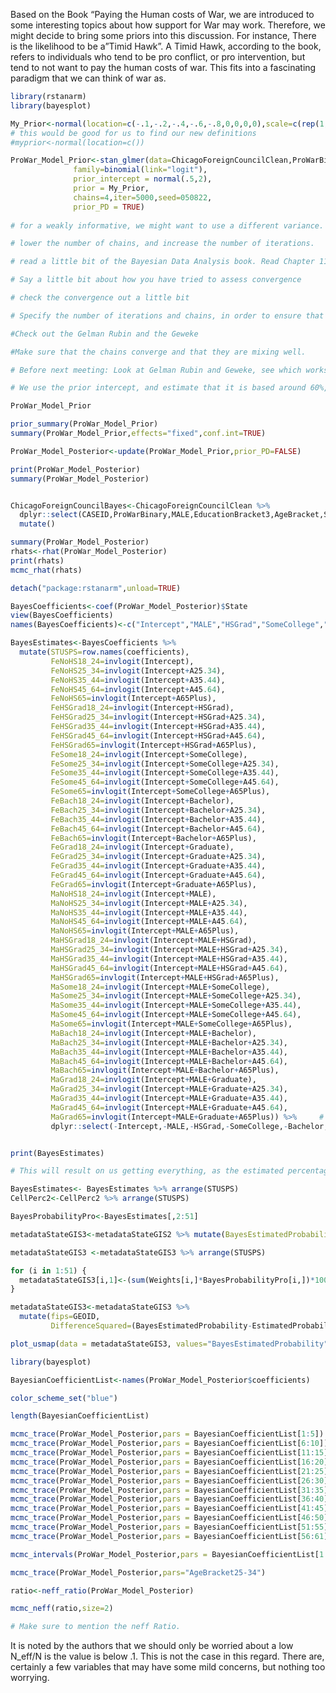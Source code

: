 Based on the Book "Paying the Human costs of War, we are introduced to some interesting topics about how support for War may work. Therefore, we might decide to bring some priors into this discussion. For instance, There is the likelihood to be a "Timid Hawk". A Timid Hawk, according to the book, refers to individuals who tend to be pro conflict, or pro intervention, but tend to not want to pay the human costs of war. This fits into a fascinating paradigm that we can think of war as. 

```r
library(rstanarm)
library(bayesplot)
```

```r

My_Prior<-normal(location=c(-.1,-.2,-.4,-.6,-.8,0,0,0,0),scale=c(rep(1,9)),autoscale=FALSE)
# this would be good for us to find our new definitions
#myprior<-normal(location=c())

ProWar_Model_Prior<-stan_glmer(data=ChicagoForeignCouncilClean,ProWarBinary~MALE+EducationBracket3+AgeBracket+(1|State),
              family=binomial(link="logit"),
              prior_intercept = normal(.5,2),
              prior = My_Prior,
              chains=4,iter=5000,seed=050822,
              prior_PD = TRUE)
              
# for a weakly informative, we might want to use a different variance. Use a larger variance for a weakly informative model. 

# lower the number of chains, and increase the number of iterations. 

# read a little bit of the Bayesian Data Analysis book. Read Chapter 11, section 11.4

# Say a little bit about how you have tried to assess convergence

# check the convergence out a little bit

# Specify the number of iterations and chains, in order to ensure that it is working properly. 

#Check out the Gelman Rubin and the Geweke

#Make sure that the chains converge and that they are mixing well. 

# Before next meeting: Look at Gelman Rubin and Geweke, see which works better on the Analysis we are doing. , Continue to work on Priors, I should wind up with a series of different trace plots. 

# We use the prior intercept, and estimate that it is based around 60%, based on prior research on pro vs. anti war sentiment. This would match with, approximately, a .6 
```
```r
ProWar_Model_Prior
```


```r
prior_summary(ProWar_Model_Prior)
summary(ProWar_Model_Prior,effects="fixed",conf.int=TRUE)
```

```r
ProWar_Model_Posterior<-update(ProWar_Model_Prior,prior_PD=FALSE)
```


```r
print(ProWar_Model_Posterior)
summary(ProWar_Model_Posterior)



```
```r
ChicagoForeignCouncilBayes<-ChicagoForeignCouncilClean %>%
  dplyr::select(CASEID,ProWarBinary,MALE,EducationBracket3,AgeBracket,State) %>%
  mutate()
```



```r
summary(ProWar_Model_Posterior)
rhats<-rhat(ProWar_Model_Posterior)
print(rhats)
mcmc_rhat(rhats)
```


```r
detach("package:rstanarm",unload=TRUE)
```

```r
BayesCoefficients<-coef(ProWar_Model_Posterior)$State
view(BayesCoefficients)
names(BayesCoefficients)<-c("Intercept","MALE","HSGrad","SomeCollege","Bachelor","Graduate","A25.34","A35.44","A45.64","A65Plus")

BayesEstimates<-BayesCoefficients %>%
  mutate(STUSPS=row.names(coefficients),
         FeNoHS18_24=invlogit(Intercept),
         FeNoHS25_34=invlogit(Intercept+A25.34),
         FeNoHS35_44=invlogit(Intercept+A35.44),
         FeNoHS45_64=invlogit(Intercept+A45.64),
         FeNoHS65=invlogit(Intercept+A65Plus),
         FeHSGrad18_24=invlogit(Intercept+HSGrad),
         FeHSGrad25_34=invlogit(Intercept+HSGrad+A25.34),
         FeHSGrad35_44=invlogit(Intercept+HSGrad+A35.44),
         FeHSGrad45_64=invlogit(Intercept+HSGrad+A45.64),
         FeHSGrad65=invlogit(Intercept+HSGrad+A65Plus),
         FeSome18_24=invlogit(Intercept+SomeCollege),
         FeSome25_34=invlogit(Intercept+SomeCollege+A25.34),
         FeSome35_44=invlogit(Intercept+SomeCollege+A35.44),
         FeSome45_64=invlogit(Intercept+SomeCollege+A45.64),
         FeSome65=invlogit(Intercept+SomeCollege+A65Plus),
         FeBach18_24=invlogit(Intercept+Bachelor),
         FeBach25_34=invlogit(Intercept+Bachelor+A25.34),
         FeBach35_44=invlogit(Intercept+Bachelor+A35.44),
         FeBach45_64=invlogit(Intercept+Bachelor+A45.64),
         FeBach65=invlogit(Intercept+Bachelor+A65Plus),
         FeGrad18_24=invlogit(Intercept+Graduate),
         FeGrad25_34=invlogit(Intercept+Graduate+A25.34),
         FeGrad35_44=invlogit(Intercept+Graduate+A35.44),
         FeGrad45_64=invlogit(Intercept+Graduate+A45.64),
         FeGrad65=invlogit(Intercept+Graduate+A65Plus),
         MaNoHS18_24=invlogit(Intercept+MALE),
         MaNoHS25_34=invlogit(Intercept+MALE+A25.34),
         MaNoHS35_44=invlogit(Intercept+MALE+A35.44),
         MaNoHS45_64=invlogit(Intercept+MALE+A45.64),
         MaNoHS65=invlogit(Intercept+MALE+A65Plus),
         MaHSGrad18_24=invlogit(Intercept+MALE+HSGrad),
         MaHSGrad25_34=invlogit(Intercept+MALE+HSGrad+A25.34),
         MaHSGrad35_44=invlogit(Intercept+MALE+HSGrad+A35.44),
         MaHSGrad45_64=invlogit(Intercept+MALE+HSGrad+A45.64),
         MaHSGrad65=invlogit(Intercept+MALE+HSGrad+A65Plus),
         MaSome18_24=invlogit(Intercept+MALE+SomeCollege),
         MaSome25_34=invlogit(Intercept+MALE+SomeCollege+A25.34),
         MaSome35_44=invlogit(Intercept+MALE+SomeCollege+A35.44),
         MaSome45_64=invlogit(Intercept+MALE+SomeCollege+A45.64),
         MaSome65=invlogit(Intercept+MALE+SomeCollege+A65Plus),
         MaBach18_24=invlogit(Intercept+MALE+Bachelor),
         MaBach25_34=invlogit(Intercept+MALE+Bachelor+A25.34),
         MaBach35_44=invlogit(Intercept+MALE+Bachelor+A35.44),
         MaBach45_64=invlogit(Intercept+MALE+Bachelor+A45.64),
         MaBach65=invlogit(Intercept+MALE+Bachelor+A65Plus), 
         MaGrad18_24=invlogit(Intercept+MALE+Graduate),
         MaGrad25_34=invlogit(Intercept+MALE+Graduate+A25.34),
         MaGrad35_44=invlogit(Intercept+MALE+Graduate+A35.44),
         MaGrad45_64=invlogit(Intercept+MALE+Graduate+A45.64),
         MaGrad65=invlogit(Intercept+MALE+Graduate+A65Plus)) %>%     # We include a geometry variable in order to create a bind later
         dplyr::select(-Intercept,-MALE,-HSGrad,-SomeCollege,-Bachelor,-Graduate,-A25.34,-A35.44,-A45.64,-A65Plus)


print(BayesEstimates)

# This will result on us getting everything, as the estimated percentage for everything. 
```

```r
BayesEstimates<- BayesEstimates %>% arrange(STUSPS)
CellPerc2<-CellPerc2 %>% arrange(STUSPS)

BayesProbabilityPro<-BayesEstimates[,2:51]

metadataStateGIS3<-metadataStateGIS2 %>% mutate(BayesEstimatedProbability=NA) %>% dplyr::select(BayesEstimatedProbability, c(colnames(metadataStateGIS2)))

metadataStateGIS3 <-metadataStateGIS3 %>% arrange(STUSPS)

for (i in 1:51) {
  metadataStateGIS3[i,1]<-(sum(Weights[i,]*BayesProbabilityPro[i,])*100)
}

```

```r
metadataStateGIS3<-metadataStateGIS3 %>%
  mutate(fips=GEOID,
         DifferenceSquared=(BayesEstimatedProbability-EstimatedProbability)^2)

plot_usmap(data = metadataStateGIS3, values="BayesEstimatedProbability",color="white")+scale_fill_continuous(name="% who Believe that War is Effective",label= scales::comma)+theme(legend.position="right")
```

```r
library(bayesplot)
```
```r
BayesianCoefficientList<-names(ProWar_Model_Posterior$coefficients)

color_scheme_set("blue")

length(BayesianCoefficientList)

```


```r

mcmc_trace(ProWar_Model_Posterior,pars = BayesianCoefficientList[1:5])
mcmc_trace(ProWar_Model_Posterior,pars = BayesianCoefficientList[6:10])
mcmc_trace(ProWar_Model_Posterior,pars = BayesianCoefficientList[11:15])
mcmc_trace(ProWar_Model_Posterior,pars = BayesianCoefficientList[16:20])
mcmc_trace(ProWar_Model_Posterior,pars = BayesianCoefficientList[21:25])
mcmc_trace(ProWar_Model_Posterior,pars = BayesianCoefficientList[26:30])
mcmc_trace(ProWar_Model_Posterior,pars = BayesianCoefficientList[31:35])
mcmc_trace(ProWar_Model_Posterior,pars = BayesianCoefficientList[36:40])
mcmc_trace(ProWar_Model_Posterior,pars = BayesianCoefficientList[41:45])
mcmc_trace(ProWar_Model_Posterior,pars = BayesianCoefficientList[46:50])
mcmc_trace(ProWar_Model_Posterior,pars = BayesianCoefficientList[51:55])
mcmc_trace(ProWar_Model_Posterior,pars = BayesianCoefficientList[56:61])

```

```r
mcmc_intervals(ProWar_Model_Posterior,pars = BayesianCoefficientList[1:10])
```

```r
mcmc_trace(ProWar_Model_Posterior,pars="AgeBracket25-34")
```


```r
ratio<-neff_ratio(ProWar_Model_Posterior)

mcmc_neff(ratio,size=2)

# Make sure to mention the neff Ratio. 
```
It is noted by the authors that we should only be worried about a low N_eff/N is the value is below .1. This is not the case in this regard. There are, certainly a few variables that may have some mild concerns, but nothing too worrying. 


